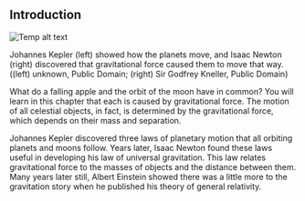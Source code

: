 ## Introduction
![Temp alt text](__MEDIA_URL__CNX_HSPhysics_07_00_Kepler.jpg)<p>Johannes Kepler (left) showed how the planets move, and Isaac Newton (right) discovered that gravitational force caused them to move that way. ((left) unknown, Public Domain; (right) Sir Godfrey Kneller, Public Domain)</p>
What do a falling apple and the orbit of the moon have in common? You will learn in this chapter that each is caused by gravitational force. The motion of all celestial objects, in fact, is determined by the gravitational force, which depends on their mass and separation.

Johannes Kepler discovered three laws of planetary motion that all orbiting planets and moons follow. Years later, Isaac Newton found these laws useful in developing his law of universal gravitation. This law relates gravitational force to the masses of objects and the distance between them. Many years later still, Albert Einstein showed there was a little more to the gravitation story when he published his theory of general relativity.

